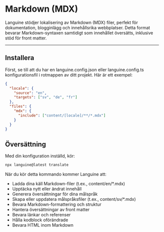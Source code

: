 # Markdown (MDX)

Languine stödjer lokalisering av Markdown (MDX) filer, perfekt för dokumentation, blogginlägg och innehållsrika webbplatser. Detta format bevarar Markdown-syntaxen samtidigt som innehållet översätts, inklusive stöd för front matter.

---

## Installera

Först, se till att du har en languine.config.json eller languine.config.ts konfigurationsfil i rotmappen av ditt projekt. Här är ett exempel:

```json
{
  "locale": {
    "source": "en",
    "targets": ["sv", "de", "fr"]
  },
  "files": {
    "mdx": {
      "include": ["content/[locale]/**/*.mdx"]
    }
  }
}
```

## Översättning

Med din konfiguration inställd, kör:

```bash
npx languine@latest translate
```

När du kör detta kommando kommer Languine att:

- Ladda dina käll Markdown-filer (t.ex., content/en/*.mdx)
- Upptäcka nytt eller ändrat innehåll
- Generera översättningar för dina målspråk
- Skapa eller uppdatera målspråksfiler (t.ex., content/sv/*.mdx)
- Bevara Markdown-formattering och struktur
- Hantera översättningar av front matter
- Bevara länkar och referenser
- Hålla kodblock oförändrade
- Bevara HTML inom Markdown
